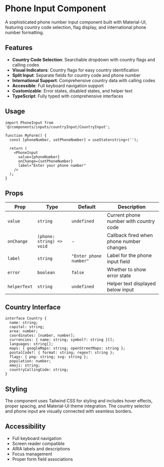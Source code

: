 # Phone Input Component

A sophisticated phone number input component built with Material-UI, featuring country code selection, flag display, and international phone number formatting.

## Features

- **Country Code Selection**: Searchable dropdown with country flags and calling codes
- **Visual Indicators**: Country flags for easy country identification
- **Split Input**: Separate fields for country code and phone number
- **International Support**: Comprehensive country data with calling codes
- **Accessible**: Full keyboard navigation support
- **Customizable**: Error states, disabled states, and helper text
- **TypeScript**: Fully typed with comprehensive interfaces

## Usage

```tsx
import PhoneInput from '@/components/inputs/countryInput/CountryInput';

function MyForm() {
  const [phoneNumber, setPhoneNumber] = useState<string>('');

  return (
    <PhoneInput
      value={phoneNumber}
      onChange={setPhoneNumber}
      label="Enter your phone number"
    />
  );
}
```

## Props

| Prop | Type | Default | Description |
|------|------|---------|-------------|
| `value` | `string` | `undefined` | Current phone number with country code |
| `onChange` | `(phone: string) => void` | - | Callback fired when phone number changes |
| `label` | `string` | `"Enter phone number"` | Label for the phone input field |
| `error` | `boolean` | `false` | Whether to show error state |
| `helperText` | `string` | `undefined` | Helper text displayed below input |

## Country Interface

```tsx
interface Country {
  name: string;
  capital: string;
  area: number;
  coordinates: [number, number];
  currencies: { name: string; symbol?: string }[];
  languages: string[];
  maps: { googleMaps: string; openStreetMaps: string };
  postalCode?: { format: string; regex?: string };
  flags: { png: string; svg: string };
  population: number;
  emoji: string;
  countryCallingCode: string;
}
```

## Styling

The component uses Tailwind CSS for styling and includes hover effects, proper spacing, and Material-UI theme integration. The country selector and phone input are visually connected with seamless borders.

## Accessibility

- Full keyboard navigation
- Screen reader compatible
- ARIA labels and descriptions
- Focus management
- Proper form field associations